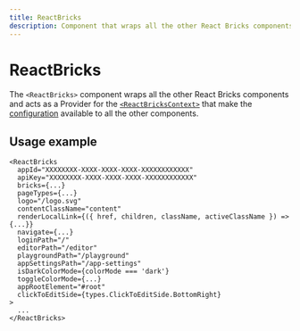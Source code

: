 ```yaml
---
title: ReactBricks
description: Component that wraps all the other React Bricks components and acts as a Provider for the <ReactBricksContext>
---
```


# ReactBricks

The `<ReactBricks>` component wraps all the other React Bricks components and acts as a Provider for the [`<ReactBricksContext>`](/api-reference/context/react-bricks-context) that make the [configuration](/docs/configuration/configuration) available to all the other components.

## Usage example

```tsx
<ReactBricks
  appId="XXXXXXXX-XXXX-XXXX-XXXX-XXXXXXXXXXXX"
  apiKey="XXXXXXXX-XXXX-XXXX-XXXX-XXXXXXXXXXXX"
  bricks={...}
  pageTypes={...}
  logo="/logo.svg"
  contentClassName="content"
  renderLocalLink={({ href, children, className, activeClassName }) => {...}}
  navigate={...}
  loginPath="/"
  editorPath="/editor"
  playgroundPath="/playground"
  appSettingsPath="/app-settings"
  isDarkColorMode={colorMode === 'dark'}
  toggleColorMode={...}
  appRootElement="#root"
  clickToEditSide={types.ClickToEditSide.BottomRight}
>
  ...
</ReactBricks>
```
